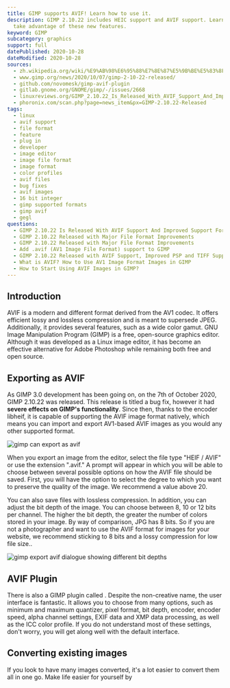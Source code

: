 ```yaml
---
title: GIMP supports AVIF! Learn how to use it.
description: GIMP 2.10.22 includes HEIC support and AVIF support. Learn how to
  take advantage of these new features.
keyword: GIMP
subcategory: graphics
support: full
datePublished: 2020-10-28
dateModified: 2020-10-28
sources:
  - zh.wikipedia.org/wiki/%E9%AB%98%E6%95%88%E7%8E%87%E5%9B%BE%E5%83%8F%E6%96%87%E4%BB%B6%E6%A0%BC%E5%BC%8F
  - www.gimp.org/news/2020/10/07/gimp-2-10-22-released/
  - github.com/novomesk/gimp-avif-plugin
  - gitlab.gnome.org/GNOME/gimp/-/issues/2668
  - linuxreviews.org/GIMP_2.10.22_Is_Released_With_AVIF_Support_And_Improved_Support_For_Many_Other_File_Formats
  - phoronix.com/scan.php?page=news_item&px=GIMP-2.10.22-Released
tags:
  - linux
  - avif support
  - file format
  - feature
  - plug in
  - developer
  - image editor
  - image file format
  - image format
  - color profiles
  - avif files
  - bug fixes
  - avif images
  - 16 bit integer
  - gimp supported formats
  - gimp avif
  - gegl
questions:
  - GIMP 2.10.22 Is Released With AVIF Support And Improved Support For Many Other File Formats
  - GIMP 2.10.22 Released with Major File Format Improvements
  - GIMP 2.10.22 Released with Major File Format Improvements
  - Add .avif (AV1 Image File Format) support to GIMP
  - GIMP 2.10.22 Released with AVIF Support, Improved PSP and TIFF Support
  - What is AVIF? How to Use AV1 Image Format Images in GIMP
  - How to Start Using AVIF Images in GIMP?
---
```


## Introduction

AVIF is a modern and different format derived from the AV1 codec. It offers efficient lossy and lossless compression and is meant to supersede JPEG. Additionally, it provides several features, such as a wide color gamut. GNU Image Manipulation Program (GIMP) is a free, open-source graphics editor. Although it was developed as a Linux image editor, it has become an effective alternative for Adobe Photoshop while remaining both free and open source.

## Exporting as AVIF

As GIMP 3.0 development has been going on, on the 7th of October 2020, GIMP 2.10.22 was released. This release is titled a bug fix, however it had **severe effects on GIMP's functionality**. Since then, thanks to the encoder libheif, it is capable of supporting the AVIF image format natively, which means you can import and export AV1-based AVIF images as you would any other supported format.

<Image src="gimp" alt="gimp can export as avif" />

When you export an image from the editor, select the file type "HEIF / AVIF" or use
the extension ".avif." A prompt will appear in which you will be able to choose between
several possible options on how the AVIF file should be saved. First, you will have
the option to select the degree to which you want to preserve the quality of the
image. We recommend a value above 20.

You can also save files with lossless compression.
In addition, you can adjust the bit depth of the image. You can choose between 8,
10 or 12 bits per channel. The higher the bit depth, the greater the number of colors
stored in your image. By way of comparison, JPG has 8 bits. So if you are not a photographer
and want to use the AVIF format for images for your website, we recommend sticking
to 8 bits and a lossy compression for low file size..

<Image
  src="gimp-bitdepth"
  alt="gimp export avif dialogue showing different bit depths"
/>

## AVIF Plugin

There is also a GIMP plugin called <Link text="gimp-avif-plugin by novemesk" href="github.com/novomesk/gimp-avif-plugin" /> . Despite the non-creative name, the user interface is fantastic. It allows you to choose from many options, such as minimum and maximum quantizer, pixel format, bit depth, encoder, encoder speed, alpha channel settings, EXIF data and XMP data processing, as well as the ICC color profile. If you do not understand most of these settings, don't worry, you will get along well with the default interface.

## Converting existing images

If you look to have many images converted, it's a lot easier to convert them all in one go. Make life easier for yourself by <Link text="using our AVIF converter, which is free." href="/" />
